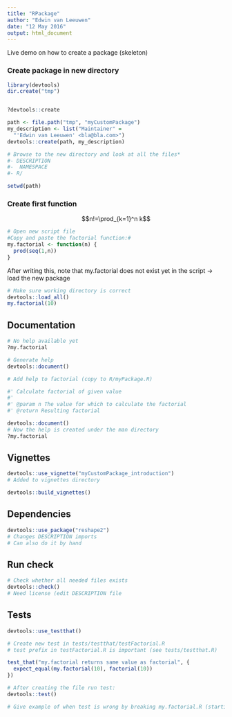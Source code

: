 ```yaml
---
title: "RPackage"
author: "Edwin van Leeuwen"
date: "12 May 2016"
output: html_document
---
```


Live demo on how to create a package (skeleton)

### Create package in new directory

```r
library(devtools)
dir.create("tmp")


?devtools::create

path <- file.path("tmp", "myCustomPackage")
my_description <- list("Maintainer" =
  "'Edwin van Leeuwen' <bla@bla.com>")
devtools::create(path, my_description)

# Browse to the new directory and look at all the files*
#- DESCRIPTION
#-  NAMESPACE
#- R/

setwd(path)
```

### Create first function

$$n!=\prod_{k=1}^n k$$

```r
# Open new script file
#Copy and paste the factorial function:#
my.factorial <- function(n) {
  prod(seq(1,n))
}
```

After writing this, note that my.factorial does not exist yet in the script -> load the new package

```r
# Make sure working directory is correct
devtools::load_all()
my.factorial(10)
```

## Documentation

```r
# No help available yet
?my.factorial

# Generate help
devtools::document()

# Add help to factorial (copy to R/myPackage.R)

#' Calculate factorial of given value
#'
#' @param n The value for which to calculate the factorial
#' @return Resulting factorial

devtools::document()
# Now the help is created under the man directory
?my.factorial
```

## Vignettes

```r
devtools::use_vignette("myCustomPackage_introduction")
# Added to vignettes directory

devtools::build_vignettes()
```

## Dependencies

```r
devtools::use_package("reshape2")
# Changes DESCRIPTION imports
# Can also do it by hand
```

## Run check

```r
# Check whether all needed files exists
devtools::check()
# Need license (edit DESCRIPTION file
```


## Tests

```r
devtools::use_testthat()

# Create new test in tests/testthat/testFactorial.R
# test prefix in testFactorial.R is important (see tests/testthat.R)

test_that("my.factorial returns same value as factorial", {
  expect_equal(my.factorial(10), factorial(10))
})

# After creating the file run test:
devtools::test()

# Give example of when test is wrong by breaking my.factorial.R (starting at 0 instead of 1)
```